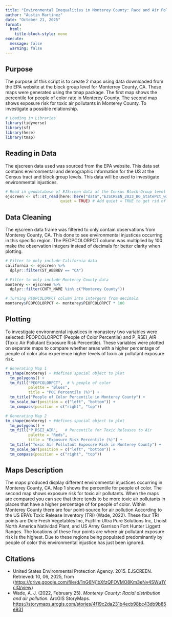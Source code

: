 ```yaml
---
title: "Environmental Inequalities in Monterey County: Race and Air Pollution"
author: "Austin Martinez"
date: "October 21, 2025"
format:
  html:
    title-block-style: none
execute:
  message: false
  warning: false
---
```


## Purpose

The purpose of this script is to create 2 maps using data downloaded from the EPA website at the block group level for Monterrey County, CA. These maps were generated using the tmap package. The first map shows the percentile for people of color rate in Monterey County. The second map shows exposure risk for toxic air pollutants in Monterey County. To investigate a possible relationship.

```r
# Loading in Libraries
library(tidyverse)
library(sf)
library(here)
library(tmap)
```

## Reading in Data

The ejscreen data used was sourced from the EPA website. This data set contains environmental and demographic information for the US at the Census tract and block group levels. This data will be used to investigate environmental injustices.

```r
# Read in geodatabase of EJScreen data at the Census Block Group level
ejscreen <- sf::st_read(here::here("data","EJSCREEN_2023_BG_StatePct_with_AS_CNMI_GU_VI.gdb"), 
                        quiet = TRUE) # Add quiet = TRUE to get rid of informational output
```

## Data Cleaning

The ejscreen data frame was filtered to only contain observations from Monterey County, CA. This done to see environmental injustices occurring in this specific region. The PEOPCOLORPCT column was multiplied by 100 make the observation integers instead of decimals for better clarity when plotting.

```r
# Filter to only include California data
california <- ejscreen %>%
  dplyr::filter(ST_ABBREV == "CA") 

# Filter to only include Monterey County data
monterey <- ejscreen %>%
  dplyr::filter(CNTY_NAME %in% c("Monterey County"))
```

```r
# Turning PEOPCOLORPCT column into intergers from decimals
monterey$PEOPCOLORPCT <- monterey$PEOPCOLORPCT * 100
```

## Plotting

To investigate environmental injustices in monastery two variables were selected: PEOPCOLORPCT (People of Color Percentile) and P_RSEI_AIR (Toxic Air Pollutant Exposure Risk Percentile). These variables were plotted on separate maps to compare whether areas with a higher percentage of people of color also experience higher levels of toxic air pollutant exposure risk.

```r
# Generating Map 1
tm_shape(monterey) + #defines spacial object to plot
  tm_polygons() +
  tm_fill("PEOPCOLORPCT",  # % people of color
          palette = "Blues", 
          title = "POC Percentile (%)") + 
  tm_title("People of Color Percentile in Monterey County") +
  tm_scale_bar(position = c("left", "bottom")) +
  tm_compass(position = c("right", "top"))
```

```r
# Generating Map 2
tm_shape(monterey) + #defines spacial object to plot
  tm_polygons() +
  tm_fill("P_RSEI_AIR",   # Percentile for Toxic Releases to Air
          palette = "Reds", 
          title = "Exposure Risk Percentile (%)") + 
  tm_title("Toxic Air Pollutant Exposure Risk in Monterey County") +
  tm_scale_bar(position = c("left", "bottom")) +
  tm_compass(position = c("right", "top"))
```

## Maps Description

The maps produced display different environmental injustices occurring in Monterey County, CA. Map 1 shows the percentile for people of color. The second map shows exposure risk for toxic air pollutants. When the maps are compared you can see that there tends to be more toxic air pollutants in places that have a higher percentage of for people of color. Within Monterey County there are four point-source for air pollution According to the US EPA's Toxic Release Inventory (TRI) (Wade, 2022). These four TRI points are Dole Fresh Vegetables Inc, Fujifilm Ultra Pure Solutions Inc, Lhoist North America Natividad Plant, and US Army Garrison Fort Hunter Liggett Ranges. The locations of these four points are where air pollutant exposure risk is the highest. Due to these regions being populated predominantly by people of color this environmental injustice has just been ignored.

## Citations

-   United States Environmental Protection Agency. 2015. EJSCREEN. Retrieved: 10, 06, 2025, from (<https://drive.google.com/file/d/1nG6Nj1bXfzQFOVMO8Km3eNy4SWu1YcIQ/view>)
-   Wade, A. J. (2022, February 25). *Monterey County: Racial distribution and air pollution.* ArcGIS StoryMaps. [https://storymaps.arcgis.com/stories/4f19c2da231b4ecb98bc43db9b85e931](https://storymaps.arcgis.com/stories/4f19c2da231b4ecb98bc43db9b85e931?utm_source=chatgpt.com)
